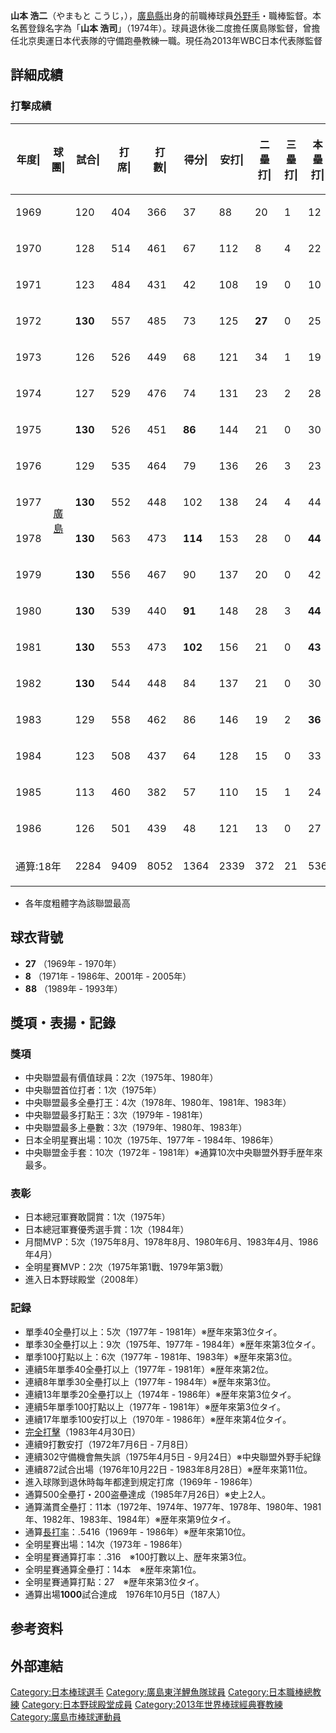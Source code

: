 {{Otheruses|山本浩二 (篮球运动员)}}
'''山本 浩二'''（やまもと こうじ，{{bd|1946年|10月25日|}}），[[廣島縣|廣島縣]]出身的前職棒球員[[外野手|外野手]]・職棒監督。本名舊登錄名字為「'''山本 浩司'''」（1974年）。球員退休後二度擔任廣島隊監督，曾擔任北京奧運日本代表隊的守備跑壘教練一職。現任為2013年WBC日本代表隊監督

==詳細成績==
=== 打擊成績 ===
{| class="wikitable" style="text-align:right; font-size:small"
|-bgcolor="#efefef"
!年度|!!球團|!!試合|!!打<br>席|!!打<br>數|!!得分|!!安打|!!二<br>壘<br>打|!!三<br>壘<br>打|!!本<br>壘<br>打|!!壘<br>打<br>數|!!打點|!!盜壘|!!盜<br>壘<br>刺|!!觸擊|!!犧<br>牲<br>打|!!保送|!!敬遠|!!觸身|!!三振|!!雙殺|!!打<br>擊<br>率|!!上<br>壘<br>率|!!長<br>打<br>率|!!OPS
|-
|style="text-align:center"|1969
|rowspan="18" style="text-align:center"|[[廣島東洋鯉魚|廣島]]
|120||404||366||37||88||20||1||12||146||40||9||5||8||1||23||1||6||74||7||.240||.296||.399||.695
|-
|style="text-align:center"|1970
|128||514||461||67||112||8||4||22||194||56||21||12||4||0||41||1||8||77||7||.243||.316||.421||.737
|-
|style="text-align:center"|1971
|123||484||431||42||108||19||0||10||157||52||25||10||4||4||39||1||6||56||7||.251||.321||.364||.685
|-
|style="text-align:center"|1972
|'''130'''||557||485||73||125||'''27'''||0||25||227||66||18||11||10||5||52||1||5||55||9||.258||.336||.468||.804
|-
|style="text-align:center"|1973
|126||526||449||68||121||34||1||19||204||46||10||12||12||3||59||1||3||75||10||.269||.345||.454||.799
|-
|style="text-align:center"|1974
|127||529||476||74||131||23||2||28||242||74||18||8||6||2||41||5||4||72||18||.275||.338||.508||.846
|-
|style="text-align:center"|1975
|'''130'''||526||451||'''86'''||144||21||0||30||255||84||24||9||1||5||67||6||2||39||6||'''.319'''||.410||.565||.975
|-
|style="text-align:center"|1976
|129||535||464||79||136||26||3||23||237||62||14||7||3||2||62||2||4||57||13||.293||.381||.511||.892
|-
|style="text-align:center"|1977
|'''130'''||552||448||102||138||24||4||44||302||113||22||4||0||6||94||6||4||64||12||.308||.432||.674||1.106
|-
|style="text-align:center"|1978
|'''130'''||563||473||'''114'''||153||28||0||'''44'''||'''313'''||112||12||4||0||4||84||9||2||74||10||.323||.428||'''.662'''||1.090
|-
|style="text-align:center"|1979
|'''130'''||556||467||90||137||20||0||42||283||'''113'''||15||5||0||6||81||'''10'''||2||71||8||.293||.400||.606||1.006
|-
|style="text-align:center"|1980
|'''130'''||539||440||'''91'''||148||28||3||'''44'''||'''314'''||'''112'''||14||12||0||7||'''87'''||11||5||52||13||.336||.451||'''.714'''||1.165
|-
|style="text-align:center"|1981
|'''130'''||553||473||'''102'''||156||21||0||'''43'''||'''306'''||'''103'''||5||3||0||4||73||7||3||56||12||.330||.423||'''.647'''||1.070
|-
|style="text-align:center"|1982
|'''130'''||544||448||84||137||21||0||30||248||90||8||3||0||7||'''87'''||9||2||56||14||.306||.421||.554||.975
|-
|style="text-align:center"|1983
|129||558||462||86||146||19||2||'''36'''||277||101||5||6||0||8||'''85'''||11||3||62||11||.316||.425||.600||1.025
|-
|style="text-align:center"|1984
|123||508||437||64||128||15||0||33||242||94||5||4||0||5||64||2||2||59||12||.293||.386||.554||.940
|-
|style="text-align:center"|1985
|113||460||382||57||110||15||1||24||199||79||2||2||0||6||71||5||1||55||14||.288||.401||.521||.922
|-
|style="text-align:center"|1986
|126||501||439||48||121||13||0||27||215||78||4||2||0||4||58||6||0||69||10||.276||.360||.490||.850
|-
!colspan="2"|通算:18年
|2284||9409||8052||1364||2339||372||21||536||4361||1475||231||119||48||79||1168||94||62||1123||193||.290||.385||.542||.927
|}
* 各年度粗體字為該聯盟最高
== 球衣背號 ==
* '''27''' （1969年 - 1970年）
* '''8''' （1971年 - 1986年、2001年 - 2005年）
* '''88''' （1989年 - 1993年）
== 獎項・表揚・記錄 ==
===獎項===
* 中央聯盟最有價值球員：2次（1975年、1980年）
* 中央聯盟首位打者：1次（1975年）
* 中央聯盟最多全壘打王：4次（1978年、1980年、1981年、1983年）
* 中央聯盟最多打點王：3次（1979年 - 1981年）
* 中央聯盟最多上壘數：3次（1979年、1980年、1983年）
* 日本全明星賽出場：10次（1975年、1977年 - 1984年、1986年）
* 中央聯盟金手套：10次（1972年 - 1981年）※通算10次中央聯盟外野手歴年來最多。

=== 表彰 ===
* 日本總冠軍賽敢闘賞：1次（1975年）
* 日本總冠軍賽優秀選手賞：1次（1984年）
* 月間MVP：5次（1975年8月、1978年8月、1980年6月、1983年4月、1986年4月）
* 全明星賽MVP：2次（1975年第1戰、1979年第3戰）
* 進入日本野球殿堂（2008年）

=== 記録 ===
* 單季40全壘打以上：5次（1977年 - 1981年）※歴年來第3位タイ。
* 單季30全壘打以上：9次（1975年、1977年 - 1984年）※歴年來第3位タイ。
* 單季100打點以上：6次（1977年 - 1981年、1983年）※歴年來第3位。
* 連續5年單季40全壘打以上（1977年 - 1981年）※歴年來第2位。
* 連續8年單季30全壘打以上（1977年 - 1984年）※歴年來第3位。
* 連續13年單季20全壘打以上（1974年 - 1986年）※歴年來第3位タイ。
* 連續5年單季100打點以上（1977年 - 1981年）※歴年來第3位タイ。
* 連續17年單季100安打以上（1970年 - 1986年）※歴年來第4位タイ。
*  [[完全打擊|完全打擊]]（1983年4月30日）
* 連續9打數安打（1972年7月6日 - 7月8日）
* 連續302守備機會無失誤（1975年4月5日 - 9月24日）※中央聯盟外野手紀錄
* 連續872試合出場（1976年10月22日 - 1983年8月28日）※歴年來第11位。
* 進入球隊到退休時每年都達到規定打席（1969年 - 1986年）
* 通算500全壘打・200盗壘達成（1985年7月26日）※史上2人。
* 通算滿貫全壘打：11本（1972年、1974年、1977年、1978年、1980年、1981年、1982年、1983年、1984年）※歴年來第9位タイ。
* 通算[[長打率|長打率]]：.5416（1969年 - 1986年）※歴年來第10位。
* 全明星賽出場：14次（1973年 - 1986年）
* 全明星賽通算打率：.316　※100打數以上、歴年來第3位。
* 全明星賽通算全壘打：14本　※歴年來第1位。
* 全明星賽通算打點：27　※歴年來第3位タイ。
* 通算出場'''1000'''試合達成　1976年10月5日（187人）

== 参考资料 ==
{{reflist}}

== 外部連結 ==
{{start box}}
{{s-before|[[阿南準郎|阿南準郎]]}}
{{s-title|[[廣島東洋鯉魚|廣島東洋鯉魚]]總教練〖第一次〗|1989年－1993}}
{{s-after|[[三村敏之|三村敏之]]}}
{{s-before|[[達川晃豐|達川晃豐]]}}
{{s-title|[[廣島東洋鯉魚|廣島東洋鯉魚]]總教練〖第二次〗|2001年－2005年}}
{{s-after|[[Marty_Leo_Brown|Marty Leo Brown]]}}
{{end box}}
{{日本名球會}}
{{北京奧運棒球日本代表成員}}
{{2013年世界棒球經典賽日本代表隊選手|state=collapsed}}

{{Authority control}}
{{DEFAULTSORT:Yamamoto, Koji}}
[[Category:日本棒球選手|Category:日本棒球選手]]
[[Category:廣島東洋鯉魚隊球員|Category:廣島東洋鯉魚隊球員]]
[[Category:日本職棒總教練|Category:日本職棒總教練]]
[[Category:日本野球殿堂成員|Category:日本野球殿堂成員]]
[[Category:2013年世界棒球經典賽教練|Category:2013年世界棒球經典賽教練]]
[[Category:廣島市棒球運動員|Category:廣島市棒球運動員]]